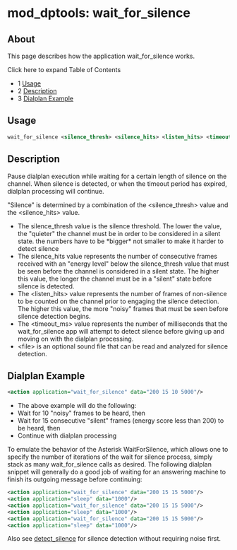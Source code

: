 
# mod_dptools: wait_for_silence 

 

## About

This page describes how the application wait\_for\_silence works.

Click here to expand Table of Contents

* 1 [Usage](#-freeswitch--mod_dptools-wait_for_silence-)
* 2 [Description](#-freeswitch--mod_dptools-wait_for_silence-)
* 3 [Dialplan Example](#dialplan-example)

## Usage

```xml
wait_for_silence <silence_thresh> <silence_hits> <listen_hits> <timeout_ms> [<file>]
```

## Description

  
Pause dialplan execution while waiting for a certain length of silence on the channel. When silence is detected, or when the timeout period has expired, dialplan processing will continue.

"Silence" is determined by a combination of the \<silence\_thresh> value and the \<silence\_hits> value.

* The silence\_thresh value is the silence threshold. The lower the value, the "quieter" the channel must be in order to be considered in a silent state. the numbers have to be \*bigger\* not smaller to make it harder to detect silence
* The silence\_hits value represents the number of consecutive frames received with an "energy level" below the silence\_thresh value that must be seen before the channel is considered in a silent state. The higher this value, the longer the channel must be in a "silent" state before silence is detected.
* The \<listen\_hits> value represents the number of frames of non-silence to be counted on the channel prior to engaging the silence detection. The higher this value, the more "noisy" frames that must be seen before silence detection begins.
* The \<timeout\_ms> value represents the number of milliseconds that the wait\_for\_silence app will attempt to detect silence before giving up and moving on with the dialplan processing.
* \<file> is an optional sound file that can be read and analyzed for silence detection.

## Dialplan Example

  
```xml
<action application="wait_for_silence" data="200 15 10 5000"/>
```

  
* The above example will do the following:
* Wait for 10 "noisy" frames to be heard, then
* Wait for 15 consecutive "silent" frames (energy score less than 200) to be heard, then
* Continue with dialplan processing

To emulate the behavior of the Asterisk WaitForSilence, which allows one to specify the number of iterations of the wait for silence process, simply stack as many wait\_for\_silence calls as desired. The following dialplan snippet will generally do a good job of waiting for an answering machine to finish its outgoing message before continuing:

```xml
<action application="wait_for_silence" data="200 15 15 5000"/>
<action application="sleep" data="1000"/>
<action application="wait_for_silence" data="200 15 15 5000"/>
<action application="sleep" data="1000"/>
<action application="wait_for_silence" data="200 15 15 5000"/>
<action application="sleep" data="1000"/>
```

Also see [detect\_silence](../mod_dptools_1970333.mdx#c) for silence detection without requiring noise first.





